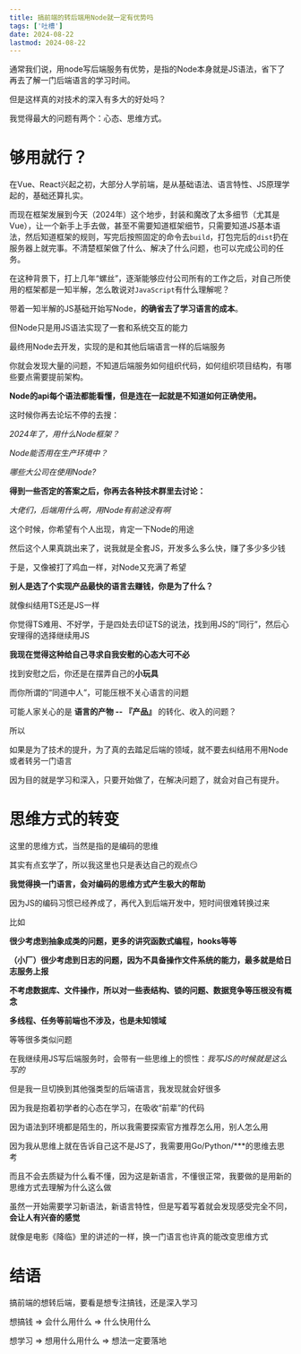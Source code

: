 ```yaml
---
title: 搞前端的转后端用Node就一定有优势吗
tags: ['吐槽']
date: 2024-08-22
lastmod: 2024-08-22
---
```


通常我们说，用node写后端服务有优势，是指的Node本身就是JS语法，省下了再去了解一门后端语言的学习时间。

但是这样真的对技术的深入有多大的好处吗？

我觉得最大的问题有两个：心态、思维方式。

# 够用就行？

在Vue、React兴起之初，大部分人学前端，是从基础语法、语言特性、JS原理学起的，基础还算扎实。

而现在框架发展到今天（2024年）这个地步，封装和魔改了太多细节（尤其是Vue），让一个新手上手去做，甚至不需要知道框架细节，只需要知道JS基本语法，然后知道框架的规则，写完后按照固定的命令去`build`，打包完后的`dist`扔在服务器上就完事。不清楚框架做了什么、解决了什么问题，也可以完成公司的任务。

在这种背景下，打上几年“螺丝”，逐渐能够应付公司所有的工作之后，对自己所使用的框架都是一知半解，怎么敢说对`JavaScript`有什么理解呢？

带着一知半解的JS基础开始写Node，**的确省去了学习语言的成本**。

但Node只是用JS语法实现了一套和系统交互的能力

最终用Node去开发，实现的是和其他后端语言一样的后端服务

你就会发现大量的问题，不知道后端服务如何组织代码，如何组织项目结构，有哪些要点需要提前架构。

**Node的api每个语法都能看懂，但是连在一起就是不知道如何正确使用。**

这时候你再去论坛不停的去搜：

_2024年了，用什么Node框架？_

_Node能否用在生产环境中？_

_哪些大公司在使用Node?_

**得到一些否定的答案之后，你再去各种技术群里去讨论：**

_大佬们，后端用什么啊，用Node有前途没有啊_

这个时候，你希望有个人出现，肯定一下Node的用途

然后这个人果真跳出来了，说我就是全套JS，开发多么多么快，赚了多少多少钱

于是，又像被打了鸡血一样，对Node又充满了希望

**别人是选了个实现产品最快的语言去赚钱，你是为了什么？**

就像纠结用TS还是JS一样

你觉得TS难用、不好学，于是四处去印证TS的说法，找到用JS的“同行”，然后心安理得的选择继续用JS

**我现在觉得这种给自己寻求自我安慰的心态大可不必**

找到安慰之后，你还是在摆弄自己的**小玩具**

而你所谓的“同道中人”，可能压根不关心语言的问题

可能人家关心的是 **语言的产物 -- 『产品』** 的转化、收入的问题？

所以

如果是为了技术的提升，为了真的去踏足后端的领域，就不要去纠结用不用Node或者转另一门语言

因为目的就是学习和深入，只要开始做了，在解决问题了，就会对自己有提升。

# 思维方式的转变

这里的思维方式，当然是指的是编码的思维

其实有点玄学了，所以我这里也只是表达自己的观点😏

**我觉得换一门语言，会对编码的思维方式产生极大的帮助**

因为JS的编码习惯已经养成了，再代入到后端开发中，短时间很难转换过来

比如

**很少考虑到抽象成类的问题，更多的讲究函数式编程，hooks等等**

**（小厂）很少考虑到日志的问题，因为不具备操作文件系统的能力，最多就是给日志服务上报**

**不考虑数据库、文件操作，所以对一些表结构、锁的问题、数据竞争等压根没有概念**

**多线程、任务等前端也不涉及，也是未知领域**

等等很多类似问题

在我继续用JS写后端服务时，会带有一些思维上的惯性：_我写JS的时候就是这么写的_

但是我一旦切换到其他强类型的后端语言，我发现就会好很多

因为我是抱着初学者的心态在学习，在吸收“前辈”的代码

因为语法到环境都是陌生的，所以我需要探索官方推荐怎么用，别人怎么用

因为我从思维上就在告诉自己这不是JS了，我需要用Go/Python/\*\*\*的思维去思考

而且不会去质疑为什么看不懂，因为这是新语言，不懂很正常，我要做的是用新的思维方式去理解为什么这么做

虽然一开始需要学习新语法，新语言特性，但是写着写着就会发现感受完全不同，**会让人有兴奋的感觉**

就像是电影《降临》里的讲述的一样，换一门语言也许真的能改变思维方式

# 结语

搞前端的想转后端，要看是想专注搞钱，还是深入学习

想搞钱 => 会什么用什么 => 什么快用什么

想学习 => 想用什么用什么 => 想法一定要落地


















